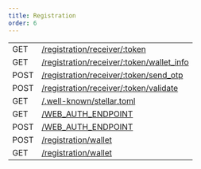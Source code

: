 ```yaml
---
title: Registration
order: 6
---
```


<EndpointsTable title="Endpoints">

| | |
| --- | --------------------- |
| GET | [/registration/receiver/:token](../load-the-pii-confirmation-webpage.api.mdx) |
| GET | [/registration/receiver/:token/wallet_info](../get-placeholder-info.api.mdx) |
| POST | [/registration/receiver/:token/send_otp](../send-otp-to-the-receivers-phone.api.mdx) |
| POST | [/registration/receiver/:token/validate](../validate-otp-pii.api.mdx) |
| GET | [/.well-known/stellar.toml](../stellar-toml.api.mdx) |
| GET | [/WEB_AUTH_ENDPOINT](../get-sep-10-challenge-transaction.api.mdx) |
| POST | [/WEB_AUTH_ENDPOINT](../post-sep-10-challenge-transaction.api.mdx) |
| POST | [/registration/wallet](../register-the-stellar-account-for-the-user.api.mdx) |
| GET | [/registration/wallet](../verify-if-stellar-account-is-registered.api.mdx) |

</EndpointsTable>